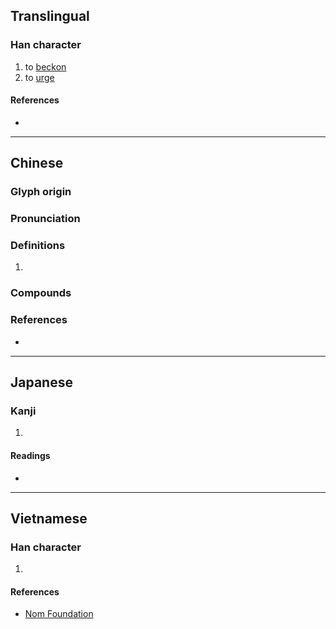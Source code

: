 {{character info/new}}
==Translingual==

===Han character===
{{Han char|rn=64|rad=手|as=16|sn=19|four=51014|canj=QMBG|ids=⿰扌霍}}

# to [[beckon]]
# to [[urge]]

====References====
* {{Han ref|kx=0462.230|dkj=12951|dj=0811.230|hdz=31982.110|uh=6509|ud=25865|bh=F245|bd=62021}}

----

==Chinese==
{{zh-forms}}

===Glyph origin===
{{Han etym}}

===Pronunciation===
{{zh-pron
|m=huō
|c=fok3,wok6
|mc=y
|oc=y
|cat=
}}

===Definitions===
{{zh-hanzi}}

# {{rfdef|zh}}

===Compounds===
{{su#bst:zh-der/new|p=huō}}

===References===
* {{R:yue:mfccd}}

----

==Japanese==

===Kanji===
{{ja-kanji|grade=|rs=手16}}

# {{defn|lang=ja|sort=手16}}

====Readings====
* {{ja-readings|on=[[かく]] (kaku)|kun=}}

----

==Vietnamese==

===Han character===
{{vi-readings|rs=手16|hanviet=[[khoác]], [[hoắc]]}}

# {{defn|lang=vi|sort=手16}}

====References====
* [http://nomfoundation.org/common/nom_details.php?codepoint=6509 Nom Foundation]
